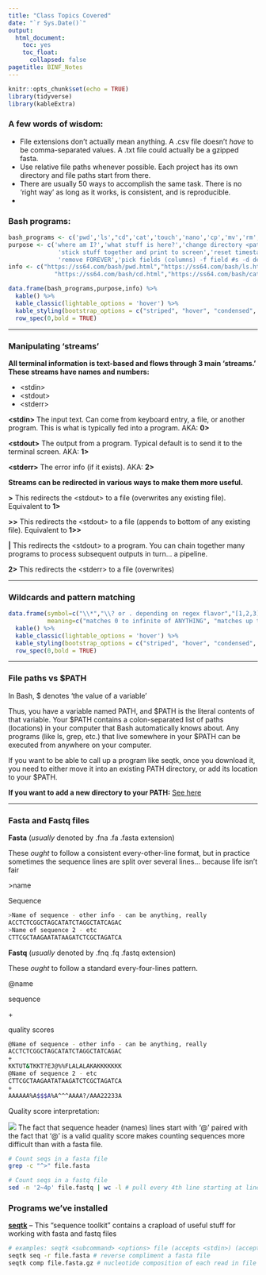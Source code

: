 ```yaml
---
title: "Class Topics Covered"
date: "`r Sys.Date()`"
output:
  html_document:
    toc: yes
    toc_float:
      collapsed: false
pagetitle: BINF_Notes
---
```


```r
knitr::opts_chunk$set(echo = TRUE)
library(tidyverse)
library(kableExtra)
```

### A few words of wisdom:

  - File extensions don't actually mean anything. A .csv file doesn't *have* to be comma-separated values. A .txt file could actually be a gzipped fasta.
  - Use relative file paths whenever possible. Each project has its own directory and file paths start from there.
  - There are usually 50 ways to accomplish the same task. There is no 'right way' as long as it works, is consistent, and is reproducible.
  - 




### Bash programs:

```r
bash_programs <- c('pwd','ls',"cd",'cat','touch','nano','cp','mv','rm','cut','grep','wget')
purpose <- c('where am I?','what stuff is here?','change directory <path>',
              'stick stuff together and print to screen','reset timestamp / make empty file','bash text editor','copy <from> <to>','move <from> <to>',
              'remove FOREVER','pick fields (columns) -f field #s -d delimiter','find lines in a file that match a pattern','pull a file from a URL and save it as a file locally')
info <- c("https://ss64.com/bash/pwd.html","https://ss64.com/bash/ls.html",
             "https://ss64.com/bash/cd.html","https://ss64.com/bash/cat.html","https://ss64.com/bash/touch.html","https://www.howtogeek.com/howto/42980/the-beginners-guide-to-nano-the-linux-command-line-text-editor/","https://ss64.com/bash/cp.html","https://ss64.com/bash/mv.html","https://ss64.com/bash/rm.html","https://ss64.com/bash/cut.html","https://ss64.com/bash/grep.html","https://linuxize.com/post/wget-command-examples/")
```

```r
data.frame(bash_programs,purpose,info) %>% 
  kable() %>% 
  kable_classic(lightable_options = 'hover') %>%
  kable_styling(bootstrap_options = c("striped", "hover", "condensed", "responsive")) %>% 
  row_spec(0,bold = TRUE)

```

___


### Manipulating 'streams'

**All terminal information is text-based and flows through 3 main 'streams.' These streams have names and numbers:**

  - \<stdin\>
  - \<stdout\>
  - \<stderr\>
  
**\<stdin\>**   The input text. Can come from keyboard entry, a file, or another program. This is what is typically fed into a program.  AKA: **0>**

**\<stdout\>**    The output from a program. Typical default is to send it to the terminal screen. AKA: **1>**

**\<stderr\>**    The error info (if it exists). AKA: **2>**

**Streams can be redirected in various ways to make them more useful.**

**\>**     This redirects the \<stdout\> to a file (overwrites any existing file). Equivalent to **1>**

**\>\>**    This redirects the \<stdout\> to a file (appends to bottom of any existing file). Equivalent to **1>>**

**|**   This redirects the \<stdout\> to a program. You can chain together many programs to process subsequent outputs in turn... a pipeline.

**2>**    This redirects the \<stderr\> to a file (overwrites)


___


### Wildcards and pattern matching

```r
data.frame(symbol=c("\\*","\\? or . depending on regex flavor","[1,2,3]","x{4}","^","[^a]","$","\\\\"),
           meaning=c("matches 0 to infinite of ANYTHING", "matches up to one instance of any character", "matches exactly one instance of 1, 2, OR 3","the preceding character will be matched exactly 4 times","pattern after ^ must be at the BEGINNING of a line","matches any character EXCEPT 'a'","pattern preceding $ must be at the END of a line","'escape character' any special character will be interpreted literally instead of its special meaning")) %>% 
  kable() %>% 
  kable_classic(lightable_options = 'hover') %>%
  kable_styling(bootstrap_options = c("striped", "hover", "condensed", "responsive")) %>% 
  row_spec(0,bold = TRUE)
```

___


### File paths vs $PATH

In Bash, \$ denotes 'the value of a variable'

Thus, you have a variable named PATH, and \$PATH is the literal contents of that variable. Your \$PATH contains a colon-separated list of paths (locations) in your computer that Bash automatically knows about. Any programs (like ls, grep, etc.) that live somewhere in your \$PATH can be executed from anywhere on your computer.

If you want to be able to call up a program like seqtk, once you download it, you need to either move it into an existing PATH directory, or add its location to your \$PATH.

**If you want to add a new directory to your PATH:** [See here](https://linuxize.com/post/how-to-add-directory-to-path-in-linux/)

___

### Fasta and Fastq files

**Fasta** (*usually* denoted by .fna .fa .fasta extension)

These *ought* to follow a consistent every-other-line format, but in practice sometimes the sequence lines are split over several lines... because life isn't fair

\>name

Sequence

```bash
>Name of sequence - other info - can be anything, really
ACCTCTCGGCTAGCATATCTAGGCTATCAGAC
>Name of sequence 2 - etc
CTTCGCTAAGAATATAAGATCTCGCTAGATCA
```


**Fastq** (*usually* denoted by .fnq .fq .fastq extension)

These *ought* to follow a standard every-four-lines pattern.

@name

sequence

\+

quality scores

```bash
@Name of sequence - other info - can be anything, really
ACCTCTCGGCTAGCATATCTAGGCTATCAGAC
+
KKTUT&TKKT?EJ@%%FLALALAKAKKKKKKK
@Name of sequence 2 - etc
CTTCGCTAAGAATATAAGATCTCGCTAGATCA
+
AAAAAA%A$$$A%A^^^AAAA?/AAA22233A
```


Quality score interpretation:

![](../../media/phred_scores.png)
The fact that sequence header (names) lines start with '@' paired with the fact that '@' is a valid quality score makes counting sequences more difficult than with a fasta file.  

```bash
# Count seqs in a fasta file
grep -c "^>" file.fasta

# Count seqs in a fastq file
sed -n '2~4p' file.fastq | wc -l # pull every 4th line starting at line 2 and then count
```


### Programs we've installed

[**seqtk**](https://github.com/lh3/seqtk) -- This "sequence toolkit" contains a crapload of useful stuff for working with fasta and fastq files

```bash
# examples: seqtk <subcommand> <options> file (accepts <stdin>) (accepts .gz compression)
seqtk seq -r file.fasta # reverse compliment a fasta file
seqtk comp file.fasta.gz # nucleotide composition of each read in file
```

